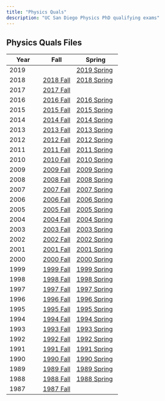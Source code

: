 ```yaml
---
title: "Physics Quals"
description: "UC San Diego Physics PhD qualifying exams"
---
```


## Physics Quals Files

| Year | Fall | Spring |
|------|------|--------|
| 2019 |  | [2019 Spring](https://www.dropbox.com/scl/fi/u1d09hx5vs0ja856oy6v5/2019spring.pdf?rlkey=ksf6isuxldb7bqd80fktg1poz&dl=1) |
| 2018 | [2018 Fall](https://www.dropbox.com/scl/fi/zottdnxdq6mm5h4bv0ing/2018fall.pdf?rlkey=9hijyfwpyalvguqe1y352fgz8&dl=1) | [2018 Spring](https://www.dropbox.com/scl/fi/4j0bvyx1yr8y7e8kcrrx1/2018spring.pdf?rlkey=cswm9t7n02y74687tkp4pzj9o&dl=1) |
| 2017 | [2017 Fall](https://www.dropbox.com/scl/fi/11y0vopjbiu5vgxbsgwvf/2017fall.pdf?rlkey=pgfgkmjmv2ac1fut6m477kkt0&dl=1) |  |
| 2016 | [2016 Fall](https://www.dropbox.com/scl/fi/ufr29ge6v6k3xfkmqqy4k/2016fall.pdf?rlkey=hswij5ioi8ph4k8czdqjsh40g&dl=1) | [2016 Spring](https://www.dropbox.com/scl/fi/ac2q2cvixv95t7vt26vj9/2016spring.pdf?rlkey=i61q7gnhbthiw7dyucplvu6at&dl=1) |
| 2015 | [2015 Fall](https://www.dropbox.com/scl/fi/scjbyu2k8kyzyoq5g55qs/2015fall.pdf?rlkey=hsztn6j4ml5sd8t2qvzmunid4&dl=1) | [2015 Spring](https://www.dropbox.com/scl/fi/5e6889ng4jl6chxg2cibu/2015spring.pdf?rlkey=bvske7jeyk9ywy9pq0u1elqye&dl=1) |
| 2014 | [2014 Fall](https://www.dropbox.com/scl/fi/dtryk1yypp87j85560sd7/2014fall.pdf?rlkey=0vcazom3e4m8f844lhictv2sa&dl=1) | [2014 Spring](https://www.dropbox.com/scl/fi/m7n66ikf68ejh6z4c9b07/2014spring.pdf?rlkey=lsmisin3m5844qwu8rdwdudab&dl=1) |
| 2013 | [2013 Fall](https://www.dropbox.com/scl/fi/bx6q085ohl8ii4yt284ge/2013fall.pdf?rlkey=ws2jawxdfstoyj6e9q3o58kd7&dl=1) | [2013 Spring](https://www.dropbox.com/scl/fi/q1f9y5ysqbi18izfzeovk/2013spring.pdf?rlkey=81ha4dv8pc38q1imamej9zmsu&dl=1) |
| 2012 | [2012 Fall](https://www.dropbox.com/scl/fi/fnvw13bcle8regb1bna63/2012fall.pdf?rlkey=b890ohy1n6r5br5aosc5zhebq&dl=1) | [2012 Spring](https://www.dropbox.com/scl/fi/umpifedc4ren9655y9yll/2012spring.pdf?rlkey=d8opkz74pcambmeofro1gq1ly&dl=1) |
| 2011 | [2011 Fall](https://www.dropbox.com/scl/fi/5v1cyystbbddbudd5suqk/2011fall.pdf?rlkey=gw3bfd2gsmiglyppzrjbdxhre&dl=1) | [2011 Spring](https://www.dropbox.com/scl/fi/vmr8m2824x3gsqkpz1734/2011spring.pdf?rlkey=v4dg3lh80qn0rakg1yx7128eg&dl=1) |
| 2010 | [2010 Fall](https://www.dropbox.com/scl/fi/st0luzno0c9dp9kokl96h/2010fall.pdf?rlkey=0tttfkp6qz03dn7n2zvix7dqk&dl=1) | [2010 Spring](https://www.dropbox.com/scl/fi/elfoslk3s37ugsk0759u3/2010spring.pdf?rlkey=6yyr2ugttxkup78r1eurswaqx&dl=1) |
| 2009 | [2009 Fall](https://www.dropbox.com/scl/fi/tmhphiavo0w8nkagdeu4p/2009fall.pdf?rlkey=go0rd67v08ycbbrcptmdy69h4&dl=1) | [2009 Spring](https://www.dropbox.com/scl/fi/vydfspeuqxp1j393coyoe/2009spring.pdf?rlkey=e5ri0yd95ahvm1etd0fpmr9mx&dl=1) |
| 2008 | [2008 Fall](https://www.dropbox.com/scl/fi/cibzqixmjp4p8msakv6qt/2008fall.pdf?rlkey=zqrs18hydsl24xlteqjivtcxo&dl=1) | [2008 Spring](https://www.dropbox.com/scl/fi/h913vjpgoz5jzb8t3fkr1/2008spring.pdf?rlkey=839ag38giq34h83yrafbosvmw&dl=1) |
| 2007 | [2007 Fall](https://www.dropbox.com/scl/fi/b37em7rnpjih49vho14dx/2007fall.pdf?rlkey=zwwnwn64g1vb41ypg1ig3w129&dl=1) | [2007 Spring](https://www.dropbox.com/scl/fi/zthpdy9xgslmapbcggatc/2007spring.pdf?rlkey=r0taar9e2t9im4fc2pxljn01r&dl=1) |
| 2006 | [2006 Fall](https://www.dropbox.com/scl/fi/ur5m95os0g982p78m1bpu/2006fall.pdf?rlkey=yb28oqk7qfnrvvjryj6kdugnk&dl=1) | [2006 Spring](https://www.dropbox.com/scl/fi/mhpwfh6ury2np50vmopvv/2006spring.pdf?rlkey=4z6anvkauilzghh8fxsliyhat&dl=1) |
| 2005 | [2005 Fall](https://www.dropbox.com/scl/fi/8h94jazsi8jjjn7md854m/2005fall.pdf?rlkey=8jyxso8gkklxoq97jl8u67ls0&dl=1) | [2005 Spring](https://www.dropbox.com/scl/fi/dumh9kz90u0oug2y6f126/2005spring.pdf?rlkey=kchzmycg1bcgno6hmg607uafp&dl=1) |
| 2004 | [2004 Fall](https://www.dropbox.com/scl/fi/c2mds4kjo098tnl36pkau/2004fall.pdf?rlkey=to0lavbu68spr5hv411g97ct9&dl=1) | [2004 Spring](https://www.dropbox.com/scl/fi/sphj9iydrk4pvif9nq8tl/2004spring.pdf?rlkey=5b4s22prkul4pkaulk3t2xrso&dl=1) |
| 2003 | [2003 Fall](https://www.dropbox.com/scl/fi/euz6dsldc7rbedcdac35v/2003fall.pdf?rlkey=f3i2c9ul5rezm6acfv1zwuua8&dl=1) | [2003 Spring](https://www.dropbox.com/scl/fi/kydolejgdg5hw4ya86bm0/2003spring.pdf?rlkey=xslwaik2r076gml4q1fhnzsfz&dl=1) |
| 2002 | [2002 Fall](https://www.dropbox.com/scl/fi/hjibvrjg46kmfpib5q4ku/2002fall.pdf?rlkey=kwf2v6ngxd9kzlqkqyfrcc3rl&dl=1) | [2002 Spring](https://www.dropbox.com/scl/fi/6vozhne9mueftqia0nsiw/2002spring.pdf?rlkey=sqa5jq1rhz8r9pc6emomzph06&dl=1) |
| 2001 | [2001 Fall](https://www.dropbox.com/scl/fi/ax9qcece547v5mmnpxsoi/2001fall.pdf?rlkey=04nxun0wg8v7iyif0mqyy6i88&dl=1) | [2001 Spring](https://www.dropbox.com/scl/fi/861xy1jhqj7a95vz6aocs/2001spring.pdf?rlkey=o4nlnbz0m29z1sv7mj0y5ry0b&dl=1) |
| 2000 | [2000 Fall](https://www.dropbox.com/scl/fi/gsp4tvapprsydxkkyfuvz/2000fall.pdf?rlkey=0hytyxr91py2hyow215zuem6h&dl=1) | [2000 Spring](https://www.dropbox.com/scl/fi/16t9wpv5odg58pnye862v/2000spring.pdf?rlkey=02cai4ll2nduv58e88goijsf1&dl=1) |
| 1999 | [1999 Fall](https://www.dropbox.com/scl/fi/7vh03guoqy6lzw3fra4pw/1999fall.pdf?rlkey=0nvgp1ff0nsn0a4oudcj6l1ro&dl=1) | [1999 Spring](https://www.dropbox.com/scl/fi/egy1vsnv47m7igl4cre83/1999spring.pdf?rlkey=cw6oagcmub1y8tq7i1h9bk6h6&dl=1) |
| 1998 | [1998 Fall](https://www.dropbox.com/scl/fi/bapsrr4apptwcitkb767b/1998fall.pdf?rlkey=7lfto5lkvwr3aunwzhu9a89jm&dl=1) | [1998 Spring](https://www.dropbox.com/scl/fi/zkeoxamo1akb6yqae55bx/1998spring.pdf?rlkey=n91mg9t7qu2poiyt2s1lim1a7&dl=1) |
| 1997 | [1997 Fall](https://www.dropbox.com/scl/fi/luq3xpkd7nujfv9pk8be4/1997fall.pdf?rlkey=0mbevjarbem1yzshnvvslkr46&dl=1) | [1997 Spring](https://www.dropbox.com/scl/fi/lbimcm31tvrz3ufbdo8dz/1997spring.pdf?rlkey=i0kn5q5hatqbly2gqbauw4764&dl=1) |
| 1996 | [1996 Fall](https://www.dropbox.com/scl/fi/rv300vb23k23l8j4636d4/1996fall.pdf?rlkey=rjm45yivq6sdur4l1td2yc98o&dl=1) | [1996 Spring](https://www.dropbox.com/scl/fi/84xpzlh2367kdx5bw6fh1/1996spring.pdf?rlkey=nh3z8urbsm8sivw97jzne6066&dl=1) |
| 1995 | [1995 Fall](https://www.dropbox.com/scl/fi/t6i319lc0mk0wn8xsmce8/1995fall.pdf?rlkey=f4aum2nbg6h52z759izps6dnh&dl=1) | [1995 Spring](https://www.dropbox.com/scl/fi/z1r61rf0ztre8kt91e9a6/1995spring.pdf?rlkey=6jjb90v1yp9ar6extiuhn2o5b&dl=1) |
| 1994 | [1994 Fall](https://www.dropbox.com/scl/fi/7u8anajt36ifpjgyhldq7/1994fall.pdf?rlkey=1aayf88quz9e7hmr5ykdefpml&dl=1) | [1994 Spring](https://www.dropbox.com/scl/fi/tve2w8t95g88rk6nbh2wq/1994spring.pdf?rlkey=4b34diuiwsybto5x0zm50rzce&dl=1) |
| 1993 | [1993 Fall](https://www.dropbox.com/scl/fi/ooraqn3tplkfiw9wgxpz6/1993fall.pdf?rlkey=9urcuuuh9wwhy8qlzv9guika7&dl=1) | [1993 Spring](https://www.dropbox.com/scl/fi/boqlcvtnrwv1u7wyfo40p/1993spring.pdf?rlkey=jhk1hre354ohz8fxq32wwhobe&dl=1) |
| 1992 | [1992 Fall](https://www.dropbox.com/scl/fi/jofkluw3g7rg7lnlqqj4c/1992fall.pdf?rlkey=1piu768jft5qh04e2n9r3ca8a&dl=1) | [1992 Spring](https://www.dropbox.com/scl/fi/odsshd7byrfekw10zc1u1/1992spring.pdf?rlkey=kquy7u99gqesr22uqyr8dc513&dl=1) |
| 1991 | [1991 Fall](https://www.dropbox.com/scl/fi/6nau5ay93w7m86bxe3v8l/1991fall.pdf?rlkey=dak2scxr7u127rroc33x6b9uz&dl=1) | [1991 Spring](https://www.dropbox.com/scl/fi/1ifptvhj4i5jqfqral56j/1991spring.pdf?rlkey=03fw8sy93nc9ifaiznavz5c6v&dl=1) |
| 1990 | [1990 Fall](https://www.dropbox.com/scl/fi/wh3wjpxhpy4yw2av34urc/1990fall.pdf?rlkey=iqbxzn8b8dfexpmd5e7vo9ewr&dl=1) | [1990 Spring](https://www.dropbox.com/scl/fi/h1kam5pu4mwon0wva0n1p/1990spring.pdf?rlkey=xej6ifdn5mt63j3frlp9wemnb&dl=1) |
| 1989 | [1989 Fall](https://www.dropbox.com/scl/fi/1jkbbdp295oem9navyay2/1989fall.pdf?rlkey=tmbir0kulx3rm300hotkcfrzu&dl=1) | [1989 Spring](https://www.dropbox.com/scl/fi/wz2190ibywt8q5sn35cwv/1989spring.pdf?rlkey=lqvzfxr2kvaq84possnl14e76&dl=1) |
| 1988 | [1988 Fall](https://www.dropbox.com/scl/fi/o7xtbpp0wwk8s1zafzs08/1988fall.pdf?rlkey=wbrjgbfa0weptnxzc9zsddon1&dl=1) | [1988 Spring](https://www.dropbox.com/scl/fi/rl2m80ardg1lr5a8qpahr/1988spring.pdf?rlkey=bxglzaysfq5ik4jdopan84yh2&dl=1) |
| 1987 | [1987 Fall](https://www.dropbox.com/scl/fi/64v7uanvo5p485rlln34l/1987fall.pdf?rlkey=7w0s46hf9lgteh3gcz4c2yi1f&dl=1) |  |

